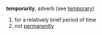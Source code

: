 '''temporarily''', adverb (see [[temporary]])

#for a relatively brief period of time
#not [[permanently]]